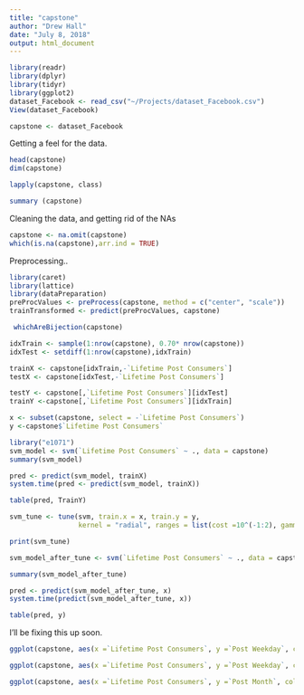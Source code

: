 ```yaml
---
title: "capstone"
author: "Drew Hall"
date: "July 8, 2018"
output: html_document
---
```


```r
library(readr)
library(dplyr)
library(tidyr)
library(ggplot2)
dataset_Facebook <- read_csv("~/Projects/dataset_Facebook.csv")
View(dataset_Facebook)
```

```r
capstone <- dataset_Facebook
```
Getting a feel for the data.
```r
head(capstone)
dim(capstone)

lapply(capstone, class)

summary (capstone)
```
Cleaning the data, and getting rid of the NAs
```r
capstone <- na.omit(capstone)
which(is.na(capstone),arr.ind = TRUE)
```
Preprocessing..
```r
library(caret)
library(lattice)
library(dataPreparation)
preProcValues <- preProcess(capstone, method = c("center", "scale"))
trainTransformed <- predict(preProcValues, capstone)
```

```r
 whichAreBijection(capstone)
```


```r
idxTrain <- sample(1:nrow(capstone), 0.70* nrow(capstone)) 
idxTest <- setdiff(1:nrow(capstone),idxTrain)

trainX <- capstone[idxTrain,-`Lifetime Post Consumers`]
testX <- capstone[idxTest,-`Lifetime Post Consumers`]

testY <- capstone[,`Lifetime Post Consumers`][idxTest]
trainY <-capstone[,`Lifetime Post Consumers`][idxTrain]

```



```r
x <- subset(capstone, select = -`Lifetime Post Consumers`)
y <-capstone$`Lifetime Post Consumers`
```

```r
library("e1071")
svm_model <- svm(`Lifetime Post Consumers` ~ ., data = capstone)
summary(svm_model)
```

```r
pred <- predict(svm_model, trainX)
system.time(pred <- predict(svm_model, trainX))

table(pred, TrainY)
```

```r
svm_tune <- tune(svm, train.x = x, train.y = y,
                 kernel = "radial", ranges = list(cost =10^(-1:2), gamma = c(.5, 1, 2)))

print(svm_tune)
```

```r
svm_model_after_tune <- svm(`Lifetime Post Consumers` ~ ., data = capstone, kernel = "radial", cost = 1, gamma = 0.5)

summary(svm_model_after_tune)
```

```r
pred <- predict(svm_model_after_tune, x)
system.time(predict(svm_model_after_tune, x))
```

```r
table(pred, y)
```


I'll be fixing this up soon.
```r
ggplot(capstone, aes(x =`Lifetime Post Consumers`, y =`Post Weekday`, col = Paid )) + geom_histogram()

ggplot(capstone, aes(x =`Lifetime Post Consumers`, y =`Post Weekday`, col = Paid )) + geom_plot()

ggplot(capstone, aes(x =`Lifetime Post Consumers`, y =`Post Month`, col = Paid )) + geom_histogram()


```

